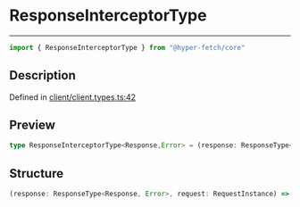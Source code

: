 

# ResponseInterceptorType

<div class="api-docs__separator" data-reactroot="">

---

</div><div class="api-docs__import" data-reactroot="">

```ts
import { ResponseInterceptorType } from "@hyper-fetch/core"
```

</div><div class="api-docs__section">

## Description

</div><div class="api-docs__description"><span class="api-docs__do-not-parse">



</span></div><p class="api-docs__definition">

Defined in [client/client.types.ts:42](https://github.com/BetterTyped/hyper-fetch/blob/3f01c37e/packages/core/src/client/client.types.ts#L42)

</p><div class="api-docs__section">

## Preview

</div><div class="api-docs__preview type single">

```ts
type ResponseInterceptorType<Response,Error> = (response: ResponseType<Response, Error>, request: RequestInstance) => Promise<ResponseType<any, any>> | ResponseType<any, any>;
```

</div><div class="api-docs__section">

## Structure

</div><div class="api-docs__returns">

```ts
(response: ResponseType<Response, Error>, request: RequestInstance) => Promise<ResponseType<any, any>> | ResponseType<any, any>
```

</div>